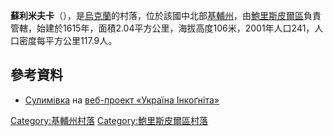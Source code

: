 <!-- 檔案不存在 [[Image:Свято-Покровська_церква_у_Сулимівці.jpg|right]] -->
{{coord|50|23|50|N|31|11|26|E|scale:30000|display=title}}

'''蘇利米夫卡'''（{{lang-uk|Сулимівка}}），是[[烏克蘭|烏克蘭]]的村落，位於該國中北部[[基輔州|基輔州]]，由[[鮑里斯皮爾區|鮑里斯皮爾區]]負責管轄，始建於1615年，面積2.04平方公里，海拔高度106米，2001年人口241，人口密度每平方公里117.9人。

==參考資料==
* [http://ukrainaincognita.com/kyivska-oblast/boryspilskyi-raion/sulymivka Сулимівка] {{Wayback|url=http://ukrainaincognita.com/kyivska-oblast/boryspilskyi-raion/sulymivka |date=20200201011811 }} на [http://ukrainaincognita.com/ веб-проект «Україна Інкоґніта»] {{Wayback|url=http://ukrainaincognita.com/ |date=20150822235930 }}

{{DEFAULTSORT:Сулимівка}}
[[Category:基輔州村落|Category:基輔州村落]]
[[Category:鮑里斯皮爾區村落|Category:鮑里斯皮爾區村落]]

{{Kiev-geo-stub}}